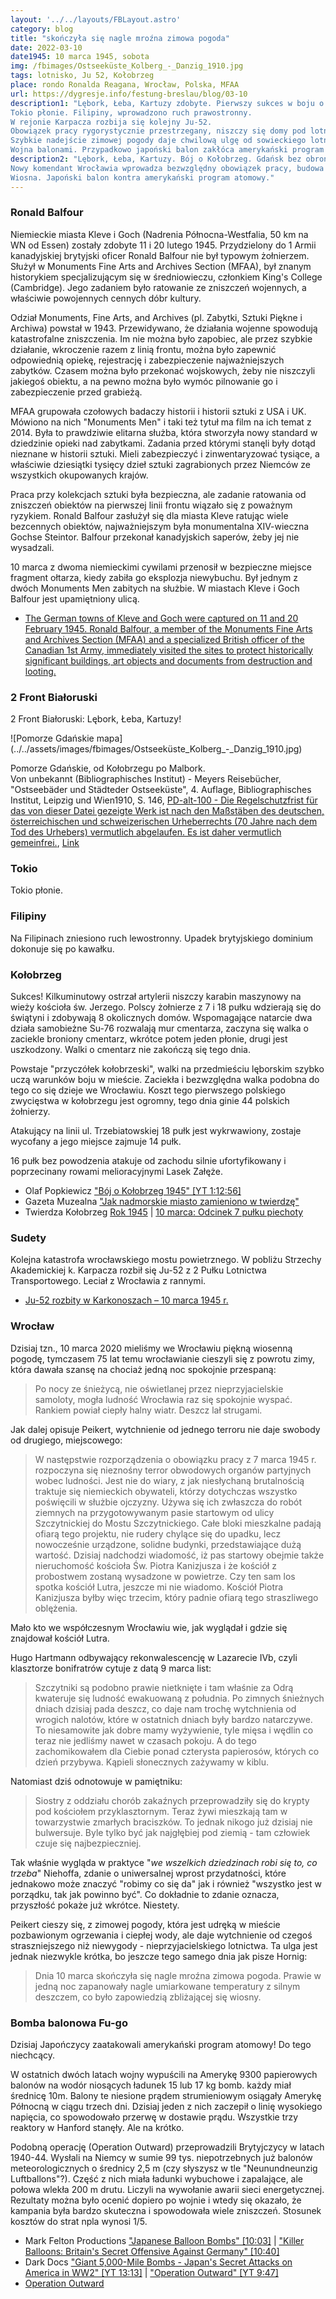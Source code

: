 ```yaml
---
layout: '../../layouts/FBLayout.astro'
category: blog
title: "skończyła się nagle mroźna zimowa pogoda"
date: 2022-03-10
date1945: 10 marca 1945, sobota
img: /fbimages/Ostseeküste_Kolberg_-_Danzig_1910.jpg
tags: lotnisko, Ju 52, Kołobrzeg
place: rondo Ronalda Reagana, Wrocław, Polska, MFAA
url: https://dygresje.info/festung-breslau/blog/03-10
description1: "Lębork, Łeba, Kartuzy zdobyte. Pierwszy sukces w boju o Kołobrzeg. Gdańsk zaatakowany.
Tokio płonie. Filipiny, wprowadzono ruch prawostronny.
W rejonie Karpacza rozbija się kolejny Ju-52.
Obowiązek pracy rygorystycznie przestrzegany, niszczy się domy pod lotnisko śródmiejskie.
Szybkie nadejście zimowej pogody daje chwilową ulgę od sowieckiego lotnictwa, tego dnia jednak, równie nagle zaczyna się wiosna.
Wojna balonami. Przypadkowo japoński balon zakłóca amerykański program atomowy."
description2: "Lębork, Łeba, Kartuzy. Bój o Kołobrzeg. Gdańsk bez obrony na przedpolu. Pożar Tokio. Ginie ratujący zabytki historyk sztuki. Ju-52 rozbija się w Karkonoszach.
Nowy komendant Wrocławia wprowadza bezwzględny obowiązek pracy, budowa lotniska śródmiejskiego.
Wiosna. Japoński balon kontra amerykański program atomowy."
---
```



### Ronald Balfour

Niemieckie miasta Kleve i Goch (Nadrenia Północna-Westfalia, 50 km na WN od Essen) zostały zdobyte 11 i 20 lutego 1945. Przydzielony do 1 Armii kanadyjskiej brytyjski oficer Ronald Balfour nie był typowym żołnierzem. Służył w Monuments Fine Arts and Archives Section (MFAA), był znanym historykiem specjalizującym się w średniowieczu, członkiem King's College (Cambridge). Jego zadaniem było ratowanie ze zniszczeń wojennych, a właściwie powojennych cennych dóbr kultury.

Odział Monuments, Fine Arts, and Archives (pl. Zabytki, Sztuki Piękne i Archiwa) powstał w 1943. Przewidywano, że działania wojenne spowodują katastrofalne zniszczenia. Im nie można było zapobiec, ale przez szybkie działanie, wkroczenie razem z linią frontu, można było zapewnić odpowiednią opiekę, rejestrację i zabezpieczenie najważniejszych zabytków. Czasem można było przekonać wojskowych, żeby nie niszczyli jakiegoś obiektu, a na pewno można było wymóc pilnowanie go i zabezpieczenie przed grabieżą.

MFAA grupowała czołowych badaczy historii i historii sztuki z USA i UK. Mówiono na nich "Monuments Men" i taki też tytuł ma film na ich temat z 2014. Była to prawdziwie elitarna służba, która stworzyła nowy standard w dziedzinie opieki nad zabytkami. Zadania przed którymi stanęli były dotąd nieznane w historii sztuki. Mieli zabezpieczyć i zinwentaryzować tysiące, a właściwie dziesiątki tysięcy dzieł sztuki zagrabionych przez Niemców ze wszystkich okupowanych krajów.

Praca przy kolekcjach sztuki była bezpieczna, ale zadanie ratowania od zniszczeń obiektów na pierwszej linii frontu wiązało się z poważnym ryzykiem. Ronald Balfour zasłużył się dla miasta Kleve ratując wiele bezcennych obiektów, najważniejszym była monumentalna XIV-wieczna Gochse Steintor. Balfour przekonał kanadyjskich saperów, żeby jej nie wysadzali.

10 marca z dwoma niemieckimi cywilami przenosił w bezpieczne miejsce fragment ołtarza, kiedy zabiła go eksplozja niewybuchu. Był jednym z dwóch Monuments Men zabitych na służbie. W miastach Kleve i Goch Balfour jest upamiętniony ulicą.

- [The German towns of Kleve and Goch were captured on 11 and 20 February 1945. Ronald Balfour, a member of the Monuments Fine Arts and Archives Section (MFAA) and a specialized British officer of the Canadian 1st Army, immediately visited the sites to protect historically significant buildings, art objects and documents from destruction and looting. ](https://www.facebook.com/joelstoppelsbftours/posts/3102590156676930)

### 2 Front Białoruski

2 Front Białoruski: Lębork, Łeba, Kartuzy!

<FBBoxImageWrapper>
![Pomorze Gdańskie mapa](../../assets/images/fbimages/Ostseeküste_Kolberg_-_Danzig_1910.jpg)

Pomorze Gdańskie, od Kołobrzegu po Malbork.<br />
Von unbekannt (Bibliographisches Institut) - Meyers Reisebücher, "Ostseebäder und Städteder Ostseeküste", 4. Auflage, Bibliographisches Institut, Leipzig und Wien1910, S. 146, [PD-alt-100 - Die Regelschutzfrist für das von dieser Datei gezeigte Werk ist nach den Maßstäben des deutschen, österreichischen und schweizerischen Urheberrechts (70 Jahre nach dem Tod des Urhebers) vermutlich abgelaufen. Es ist daher vermutlich gemeinfrei.](https://de.wikipedia.org/wiki/Datei:Ostseek%C3%BCste_Kolberg_-_Danzig_1910.jpg), [Link](https://de.wikipedia.org/w/index.php?curid=6741731)
</FBBoxImageWrapper>

### Tokio

Tokio płonie.

### Filipiny

Na Filipinach zniesiono ruch lewostronny. Upadek brytyjskiego dominium dokonuje się po kawałku.

### Kołobrzeg

Sukces! Kilkuminutowy ostrzał artylerii niszczy karabin maszynowy na wieży kościoła św. Jerzego. Polscy żołnierze z 7 i 18 pułku wdzierają się do świątyni i zdobywają 8 okolicznych domów. Wspomagające natarcie dwa działa samobieżne Su-76 rozwalają mur cmentarza, zaczyna się walka o zaciekle broniony cmentarz, wkrótce potem jeden płonie, drugi jest uszkodzony. Walki o cmentarz nie zakończą się tego dnia.

Powstaje "przyczółek kołobrzeski", walki na przedmieściu lęborskim szybko uczą warunków boju w mieście. Zaciekła i bezwzględna walka podobna do tego co się dzieje we Wrocławiu. Koszt tego pierwszego polskiego zwycięstwa w kołobrzegu jest ogromny, tego dnia ginie 44 polskich żołnierzy.

Atakujący na linii ul. Trzebiatowskiej 18 pułk jest wykrwawiony, zostaje wycofany a jego miejsce zajmuje 14 pułk.

16 pułk bez powodzenia atakuje od zachodu silnie ufortyfikowany i poprzecinany rowami melioracyjnymi Lasek Załęże. 

- Olaf Popkiewicz ["Bój o Kołobrzeg 1945" [YT 1:12:56]](https://www.youtube.com/watch?v=FRcRu3hCS4c)
- Gazeta Muzealna ["Jak nadmorskie miasto zamieniono w twierdzę"](http://www.gazetamuzealna.kolobrzeg.pl/lato-czerwiec-2019/jak-nadmorskie-miasto-zamieniono-w-twierdze/)
- Twierdza Kołobrzeg [Rok 1945](https://twierdzakolobrzeg.pl/twierdza/rok-1945) | [10 marca: Odcinek 7 pułku piechoty](https://twierdzakolobrzeg.pl/twierdza/rok-1945/196-10-marca-odcinek-7-pulku-piechoty)

### Sudety

Kolejna katastrofa wrocławskiego mostu powietrznego. W pobliżu Strzechy Akademickiej k. Karpacza rozbił się Ju-52 z 2 Pułku Lotnictwa Transportowego. Leciał z Wrocławia z rannymi.

- [Ju-52 rozbity w Karkonoszach – 10 marca 1945 r.](https://www.facebook.com/bobr1945/posts/ju-52-rozbity-w-karkonoszach-10-marca-1945-rw-dniu-10-marca-1945-roku-w-rejonie-/3472460359534269/)

### Wrocław

Dzisiaj tzn., 10 marca 2020 mieliśmy we Wrocławiu piękną wiosenną pogodę, tymczasem 75 lat temu wrocławianie cieszyli się z powrotu zimy, która dawała szansę na chociaż jedną noc spokojnie przespaną:
>Po nocy ze śnieżycą, nie oświetlanej przez nieprzyjacielskie samoloty, mogła ludność Wrocławia raz się spokojnie wyspać. Rankiem powiał ciepły halny wiatr. Deszcz lał strugami.

Jak dalej opisuje Peikert, wytchnienie od jednego terroru nie daje swobody od drugiego, miejscowego:
>W następstwie rozporządzenia o obowiązku pracy z 7 marca 1945 r. rozpoczyna się nieznośny terror obwodowych organów partyjnych wobec ludności. Jest nie do wiary, z jak niesłychaną brutalnością traktuje się niemieckich obywateli, którzy dotychczas wszystko poświęcili w służbie ojczyzny. Używa się ich zwłaszcza do robót ziemnych na przygotowywanym pasie startowym od ulicy Szczytnickiej do Mostu Szczytnickiego. Całe bloki mieszkalne padają ofiarą tego projektu, nie rudery chylące się do upadku, lecz nowocześnie urządzone, solidne budynki, przedstawiające dużą wartość. Dzisiaj nadchodzi wiadomość, iż pas startowy obejmie także nieruchomość kościoła Św. Piotra Kanizjusza i że kościół z probostwem zostaną wysadzone w powietrze. Czy ten sam los spotka kościół Lutra, jeszcze mi nie wiadomo. Kościół Piotra Kanizjusza byłby więc trzecim, który padnie ofiarą tego straszliwego oblężenia.

Mało kto we współczesnym Wrocławiu wie, jak wyglądał i gdzie się znajdował kościół Lutra.

Hugo Hartmann odbywający rekonwalescencję w Lazarecie IVb, czyli klasztorze bonifratrów cytuje z datą 9 marca list:
>Szczytniki są podobno prawie nietknięte i tam właśnie za Odrą kwateruje się ludność ewakuowaną z południa. Po zimnych śnieżnych dniach dzisiaj pada deszcz, co daje nam trochę wytchnienia od wrogich nalotów, które w ostatnich dniach były bardzo natarczywe. To niesamowite jak dobre mamy wyżywienie, tyle mięsa i wędlin co teraz nie jedliśmy nawet w czasach pokoju. A do tego zachomikowałem dla Ciebie ponad czterysta papierosów, których co dzień przybywa. Kąpieli słonecznych zażywamy w kiblu.

Natomiast dziś odnotowuje w pamiętniku:
>Siostry z oddziału chorób zakaźnych przeprowadziły się do krypty pod kościołem przyklasztornym. Teraz żywi mieszkają tam w towarzystwie zmarłych braciszków. To jednak nikogo już dzisiaj nie bulwersuje. Byle tylko być jak najgłębiej pod ziemią - tam człowiek czuje się najbezpieczniej.

Tak właśnie wygląda w praktyce "*we wszelkich dziedzinach robi się to, co trzeba*" Niehoffa, zdanie o uniwersalnej wprost przydatności, które jednakowo może znaczyć "robimy co się da" jak i również "wszystko jest w porządku, tak jak powinno być". Co dokładnie to zdanie oznacza, przyszłość pokaże już wkrótce. Niestety.

Peikert cieszy się, z zimowej pogody, która jest udręką w mieście pozbawionym ogrzewania i ciepłej wody, ale daje wytchnienie od czegoś straszniejszego niż niewygody - nieprzyjacielskiego lotnictwa. Ta ulga jest jednak niezwykle krótka, bo jeszcze tego samego dnia jak pisze Hornig:
>Dnia 10 marca skończyła się nagle mroźna zimowa pogoda. Prawie w jedną noc zapanowały nagle umiarkowane temperatury z silnym deszczem, co było zapowiedzią zbliżającej się wiosny.

### Bomba balonowa Fu-go

Dzisiaj Japończycy zaatakowali amerykański program atomowy! Do tego niechcący.

W ostatnich dwóch latach wojny wypuścili na Amerykę 9300 papierowych balonów na wodór niosących ładunek 15 lub 17 kg bomb. każdy miał średnicę 10m. Balony te niesione prądem strumieniowym osiągały Amerykę Północną w ciągu trzech dni. Dzisiaj jeden z nich zaczepił o linię wysokiego napięcia, co spowodowało przerwę w dostawie prądu. Wszystkie trzy reaktory w Hanford stanęły. Ale na krótko.

Podobną operację (Operation Outward) przeprowadzili Brytyjczycy w latach 1940-44. Wysłali na Niemcy w sumie 99 tys. niepotrzebnych już balonów meteorologicznych o średnicy 2,5 m (czy słyszysz w tle "Neunundneunzig Luftballons"?). Część z nich miała ładunki wybuchowe i zapalające, ale połowa wlekła 200 m drutu. Liczyli na wywołanie awarii sieci energetycznej. Rezultaty można było ocenić dopiero po wojnie i wtedy się okazało, że kampania była bardzo skuteczna i spowodowała wiele zniszczeń. Stosunek kosztów do strat npla wynosi 1/5.

- Mark Felton Productions ["Japanese Balloon Bombs" [10:03]](https://www.youtube.com/watch?v=i8HrqNqXtTQ) | ["Killer Balloons: Britain's Secret Offensive Against Germany" [10:40]](https://www.youtube.com/watch?v=ioshB6dhe-0)
- Dark Docs ["Giant 5,000-Mile Bombs - Japan's Secret Attacks on America in WW2" [YT 13:13]](https://www.youtube.com/watch?v=1Sg6YhcZNsc) | ["Operation Outward" [YT 9:47]](https://www.youtube.com/watch?v=WZuwbOtIx-w)
- [Operation Outward](https://en.wikipedia.org/wiki/Operation_Outward)
